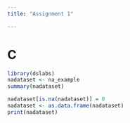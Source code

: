 ```yaml
---
title: "Assignment 1"

---
```



 
# C
 
```r

library(dslabs)
nadataset <- na_example
summary(nadataset)


```

```r
nadataset[is.na(nadataset)] = 0
nadataset <- as.data.frame(nadataset)
print(nadataset)
```
